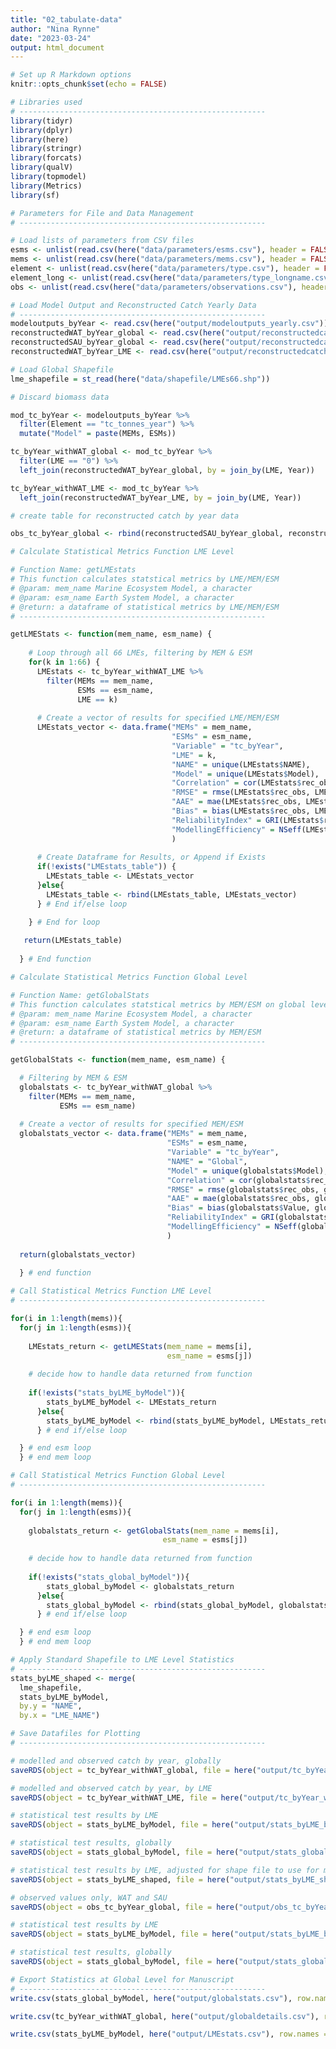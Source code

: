 ---
title: "02_tabulate-data"
author: "Nina Rynne"
date: "2023-03-24"
output: html_document
---

```{r setup, include=FALSE}

# Set up R Markdown options
knitr::opts_chunk$set(echo = FALSE)

```

```{r libraries}

# Libraries used
# -------------------------------------------------------
library(tidyr)
library(dplyr)
library(here)
library(stringr)
library(forcats)
library(qualV)
library(topmodel)
library(Metrics)
library(sf)

```

```{r arguments}

# Parameters for File and Data Management
# -------------------------------------------------------

# Load lists of parameters from CSV files
esms <- unlist(read.csv(here("data/parameters/esms.csv"), header = FALSE))
mems <- unlist(read.csv(here("data/parameters/mems.csv"), header = FALSE))
element <- unlist(read.csv(here("data/parameters/type.csv"), header = FALSE))
element_long <- unlist(read.csv(here("data/parameters/type_longname.csv"), header = FALSE))
obs <- unlist(read.csv(here("data/parameters/observations.csv"), header = FALSE))

```

```{r load}

# Load Model Output and Reconstructed Catch Yearly Data
# -------------------------------------------------------
modeloutputs_byYear <- read.csv(here("output/modeloutputs_yearly.csv"))
reconstructedWAT_byYear_global <- read.csv(here("output/reconstructedcatch_WAT_global.csv"))
reconstructedSAU_byYear_global <- read.csv(here("output/reconstructedcatch_SAU_global.csv"))
reconstructedWAT_byYear_LME <- read.csv(here("output/reconstructedcatch_WAT_LME.csv"))

# Load Global Shapefile
lme_shapefile = st_read(here("data/shapefile/LMEs66.shp")) 

```

```{r tables}

# Discard biomass data

mod_tc_byYear <- modeloutputs_byYear %>%
  filter(Element == "tc_tonnes_year") %>%
  mutate("Model" = paste(MEMs, ESMs)) 

tc_byYear_withWAT_global <- mod_tc_byYear %>%
  filter(LME == "0") %>%
  left_join(reconstructedWAT_byYear_global, by = join_by(LME, Year))

tc_byYear_withWAT_LME <- mod_tc_byYear %>%
  left_join(reconstructedWAT_byYear_LME, by = join_by(LME, Year)) 

# create table for reconstructed catch by year data

obs_tc_byYear_global <- rbind(reconstructedSAU_byYear_global, reconstructedWAT_byYear_global)

```

```{r LME_stats_function}

# Calculate Statistical Metrics Function LME Level

# Function Name: getLMEstats
# This function calculates statstical metrics by LME/MEM/ESM
# @param: mem_name Marine Ecosystem Model, a character
# @param: esm_name Earth System Model, a character
# @return: a dataframe of statistical metrics by LME/MEM/ESM
# -------------------------------------------------------

getLMEStats <- function(mem_name, esm_name) {
  
    # Loop through all 66 LMEs, filtering by MEM & ESM
    for(k in 1:66) {
      LMEstats <- tc_byYear_withWAT_LME %>%
        filter(MEMs == mem_name,
               ESMs == esm_name,
               LME == k)
      
      # Create a vector of results for specified LME/MEM/ESM
      LMEstats_vector <- data.frame("MEMs" = mem_name,
                                    "ESMs" = esm_name,
                                    "Variable" = "tc_byYear",
                                    "LME" = k,
                                    "NAME" = unique(LMEstats$NAME),
                                    "Model" = unique(LMEstats$Model),
                                    "Correlation" = cor(LMEstats$rec_obs, LMEstats$Value),
                                    "RMSE" = rmse(LMEstats$rec_obs, LMEstats$Value),
                                    "AAE" = mae(LMEstats$rec_obs, LMEstats$Value),
                                    "Bias" = bias(LMEstats$rec_obs, LMEstats$Value),
                                    "ReliabilityIndex" = GRI(LMEstats$rec_obs, LMEstats$Value),
                                    "ModellingEfficiency" = NSeff(LMEstats$rec_obs, LMEstats$Value)
                                    )
      
      # Create Dataframe for Results, or Append if Exists
      if(!exists("LMEstats_table")) {
        LMEstats_table <- LMEstats_vector
      }else{
        LMEstats_table <- rbind(LMEstats_table, LMEstats_vector)
      } # End if/else loop

    } # End for loop
 
   return(LMEstats_table)
   
  } # End function

```

```{r global_stats_function}

# Calculate Statistical Metrics Function Global Level

# Function Name: getGlobalStats
# This function calculates statstical metrics by MEM/ESM on global level data
# @param: mem_name Marine Ecosystem Model, a character
# @param: esm_name Earth System Model, a character
# @return: a dataframe of statistical metrics by MEM/ESM
# -------------------------------------------------------

getGlobalStats <- function(mem_name, esm_name) {

  # Filtering by MEM & ESM
  globalstats <- tc_byYear_withWAT_global %>%
    filter(MEMs == mem_name,
           ESMs == esm_name) 
  
  # Create a vector of results for specified MEM/ESM
  globalstats_vector <- data.frame("MEMs" = mem_name,
                                   "ESMs" = esm_name,
                                   "Variable" = "tc_byYear",
                                   "NAME" = "Global",
                                   "Model" = unique(globalstats$Model),
                                   "Correlation" = cor(globalstats$rec_obs, globalstats$Value),
                                   "RMSE" = rmse(globalstats$rec_obs, globalstats$Value),
                                   "AAE" = mae(globalstats$rec_obs, globalstats$Value),
                                   "Bias" = bias(globalstats$Value, globalstats$rec_obs),
                                   "ReliabilityIndex" = GRI(globalstats$rec_obs, globalstats$Value),
                                   "ModellingEfficiency" = NSeff(globalstats$rec_obs, globalstats$Value)
                                   )
  
  return(globalstats_vector)
  
  } # end function

```

```{r call_LME_stats_function}

# Call Statistical Metrics Function LME Level
# -------------------------------------------------------

for(i in 1:length(mems)){
  for(j in 1:length(esms)){
    
    LMEstats_return <- getLMEStats(mem_name = mems[i],
                                   esm_name = esms[j])
    
    # decide how to handle data returned from function
    
    if(!exists("stats_byLME_byModel")){
        stats_byLME_byModel <- LMEstats_return
      }else{
        stats_byLME_byModel <- rbind(stats_byLME_byModel, LMEstats_return)
      } # end if/else loop

  } # end esm loop
  } # end mem loop

```

```{r call_global_stats_function}

# Call Statistical Metrics Function Global Level
# -------------------------------------------------------

for(i in 1:length(mems)){
  for(j in 1:length(esms)){
    
    globalstats_return <- getGlobalStats(mem_name = mems[i],
                                  esm_name = esms[j])
    
    # decide how to handle data returned from function
    
    if(!exists("stats_global_byModel")){
        stats_global_byModel <- globalstats_return
      }else{
        stats_global_byModel <- rbind(stats_global_byModel, globalstats_return)
      } # end if/else loop

  } # end esm loop
  } # end mem loop

```


```{r stats_shapefile}

# Apply Standard Shapefile to LME Level Statistics
# -------------------------------------------------------
stats_byLME_shaped <- merge(
  lme_shapefile,
  stats_byLME_byModel,
  by.y = "NAME",
  by.x = "LME_NAME")

```



```{r save}

# Save Datafiles for Plotting
# -------------------------------------------------------

# modelled and observed catch by year, globally
saveRDS(object = tc_byYear_withWAT_global, file = here("output/tc_byYear_withWAT_global.rds"))

# modelled and observed catch by year, by LME
saveRDS(object = tc_byYear_withWAT_LME, file = here("output/tc_byYear_withWAT_LME.rds"))

# statistical test results by LME
saveRDS(object = stats_byLME_byModel, file = here("output/stats_byLME_byModel.rds"))

# statistical test results, globally
saveRDS(object = stats_global_byModel, file = here("output/stats_global_byModel.rds"))

# statistical test results by LME, adjusted for shape file to use for map plots
saveRDS(object = stats_byLME_shaped, file = here("output/stats_byLME_shaped.rds"))

# observed values only, WAT and SAU 
saveRDS(object = obs_tc_byYear_global, file = here("output/obs_tc_byYear_global.rds"))

# statistical test results by LME
saveRDS(object = stats_byLME_byModel, file = here("output/stats_byLME_byModel.rds"))

# statistical test results, globally
saveRDS(object = stats_global_byModel, file = here("output/stats_global_byModel.rds"))

```

```{r export}

# Export Statistics at Global Level for Manuscript
# -------------------------------------------------------
write.csv(stats_global_byModel, here("output/globalstats.csv"), row.names = TRUE)

write.csv(tc_byYear_withWAT_global, here("output/globaldetails.csv"), row.names = TRUE)

write.csv(stats_byLME_byModel, here("output/LMEstats.csv"), row.names = TRUE)

```

